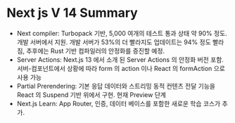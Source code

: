 # Next js V 14 Summary

- Next compiler: Turbopack 기반, 5,000 여개의 테스트 통과 상태 약 90% 정도. 개발 서버에서 지원. 개발 서버가 53%의 더 빨라지도 업데이트는 94% 정도 빨라짐, 추후에는 Rust 기반 컴파일러의 안정화를 증진할 예정.
- Server Actions: Next.js 13 에서 소개 된 Server Actions 의 안정화 버전 포함. 서버-컴포넌트에서 상황에 따라 form 의 action 이나 React 의 formAction 으로 사용 가능
- Partial Prerendering: 기본 응답 데이터와 스트리밍 동적 컨텐츠 전달 기능을 React 의 Suspend 기반 위에서 구현. 현재 Preview 단계
- Next.js Learn: App Router, 인증, 데이터 베이스를 포함한 새로운 학습 코스가 추가.